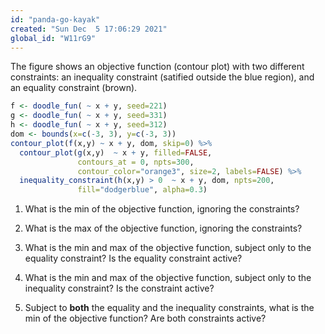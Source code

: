 ```yaml
---
id: "panda-go-kayak"
created: "Sun Dec  5 17:06:29 2021"
global_id: "W11rG9"
---
```


The figure shows an objective function (contour plot) with two different constraints: an inequality constraint (satified outside the blue region), and an equality constraint (brown).

```r
f <- doodle_fun( ~ x + y, seed=221)
g <- doodle_fun( ~ x + y, seed=331)
h <- doodle_fun( ~ x + y, seed=312)
dom <- bounds(x=c(-3, 3), y=c(-3, 3))
contour_plot(f(x,y) ~ x + y, dom, skip=0) %>%
  contour_plot(g(x,y)  ~ x + y, filled=FALSE, 
               contours_at = 0, npts=300,
               contour_color="orange3", size=2, labels=FALSE) %>%
  inequality_constraint(h(x,y) > 0  ~ x + y, dom, npts=200,
               fill="dodgerblue", alpha=0.3)
```


1. What is the min of the objective function, ignoring the constraints?

2. What is the max of the objective function, ignoring the constraints?

3. What is the min and max of the objective function, subject only to the equality constraint? Is the equality constraint active?

4. What is the min and max of the objective function, subject only to the inequality constraint? Is the constraint active?

5. Subject to **both** the equality and the inequality constraints, what is the min of the objective function? Are both constraints active?

